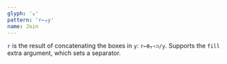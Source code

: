 ```yaml
---
glyph: '⍪'
pattern: 'r←⍪y'
name: Join
---
```


`r` is the result of concatenating the boxes in `y`: `r←⍬⍪∘⊃/y`. Supports the `fill` extra argument, which sets a separator.